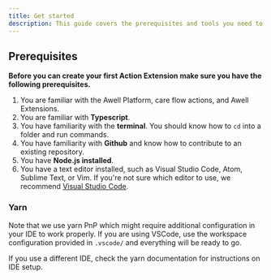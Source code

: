 ```yaml
---
title: Get started
description: This guide covers the prerequisites and tools you need to start building an action extension.
---
```


## Prerequisites

**Before you can create your first Action Extension make sure you have the following prerequisites.**

1. You are familiar with the Awell Platform, care flow actions, and Awell Extensions.
2. You are familiar with **Typescript**.
3. You have familiarity with the **terminal**. You should know how to `cd` into a folder and run commands.
4. You have familiarity with **Github** and know how to contribute to an existing repository.
5. You have **Node.js installed**.
6. You have a text editor installed, such as Visual Studio Code, Atom, Sublime Text, or Vim. If you're not sure which editor to use, we recommend [Visual Studio Code](https://code.visualstudio.com/).

### Yarn

Note that we use yarn PnP which might require additional configuration in your IDE to work properly. If you are using VSCode, use the workspace configuration provided in `.vscode/` and everything will be ready to go.

If you use a different IDE, check the yarn documentation for instructions on IDE setup.
